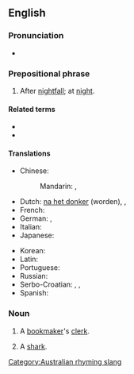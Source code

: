 ==English==
===Pronunciation===
* {{audio|EN-AU ck1 after dark.ogg|Audio (AU)|lang=en}}

===Prepositional phrase===
{{en-PP}}

# After [[nightfall]]; at [[night]].

====Related terms====
* {{l|en|at dark}}
* {{l|en|before dark}}

====Translations====
{{trans-top|after nightfall, at night}}
* Chinese:
*: Mandarin: {{t|cmn|在黃昏以後}}, {{t|cmn|在黄昏以后|tr=zài huánghūn yǐhòu}}
* Dutch: [[na het donker]] (worden), {{t|nl|nadat de nacht gevallen is}}, {{t|nl|na het vallen van de avond}}
* French: {{t|fr|après la tombée de la nuit}}
* German: {{t|de|nach Einbruch der Dunkelheit}}, {{t|de|nach Dunkelwerden}}
* Italian: {{t|it|dopo il tramonto}}
* Japanese: {{t|ja|暮れの後|tr=kure no ato}}
{{trans-mid}}
* Korean: {{t|ko|해거름다음에|tr=haegeoreumdaeume}}
* Latin: {{t|la|de nocte}}
* Portuguese: {{t|pt|[[após]] [[o]] [[anoitecer]]}}
* Russian: {{t|ru|[[по́сле]] [[наступление|наступле́ния]] [[темнота|темноты́]]}}
* Serbo-Croatian: {{t|sh|nakon mraka}}, {{t|sh|posle mraka}}, {{t|sh|nadmrak}}
* Spanish: {{t|es|[[después]] [[de]] [[anochecer]]}}
{{trans-bottom}}

===Noun===
{{en-noun}}

# {{lb|en|Australia|rhyming slang}} A [[bookmaker]]'s [[clerk]].
# {{lb|en|Australia|rhyming slang}} A [[shark]].

[[Category:Australian rhyming slang]]